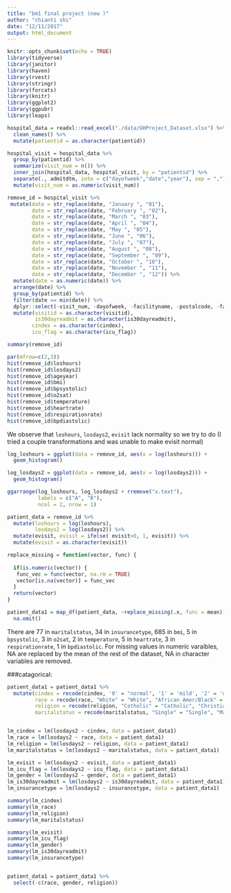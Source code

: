 ```yaml
---
title: "bm1 final project (new )"
author: "chianti shi"
date: "12/11/2017"
output: html_document
---
```


```r
knitr::opts_chunk$set(echo = TRUE)
library(tidyverse)
library(janitor)
library(haven)
library(rvest)
library(stringr)
library(forcats)
library(knitr)
library(ggplot2)
library(ggpubr)
library(leaps)

```


```r
hospital_data = readxl::read_excel("./data/GHProject_Dataset.xlsx") %>%
  clean_names() %>% 
  mutate(patientid = as.character(patientid)) 

hospital_visit = hospital_data %>% 
  group_by(patientid) %>% 
  summarize(visit_num = n()) %>% 
  inner_join(hospital_data, hospital_visit, by = "patientid") %>% 
  separate(., admitdtm, into = c("dayofweek","date","year"), sep = ",") %>% 
  mutate(visit_num = as.numeric(visit_num)) 

remove_id = hospital_visit %>% 
 mutate(date = str_replace(date, "January ", "01"),
        date = str_replace(date, "February ", "02"),
        date = str_replace(date, "March ", "03"),
        date = str_replace(date, "April ", "04"),
        date = str_replace(date, "May ", "05"),
        date = str_replace(date, "June ", "06"),
        date = str_replace(date, "July ", "07"),
        date = str_replace(date, "August ", "08"),
        date = str_replace(date, "September ", "09"),
        date = str_replace(date, "October ", "10"),
        date = str_replace(date, "November ", "11"),
        date = str_replace(date, "December ", "12")) %>% 
  mutate(date = as.numeric(date)) %>% 
  arrange(date) %>% 
  group_by(patientid) %>% 
  filter(date == min(date)) %>% 
  dplyr::select(-visit_num, -dayofweek, -facilityname, -postalcode, -facilityzip, -mews) %>% 
  mutate(visitid = as.character(visitid),
         is30dayreadmit = as.character(is30dayreadmit),
        cindex = as.character(cindex),
        icu_flag = as.character(icu_flag))

```

```r

summary(remove_id)
```


```r
par(mfrow=c(2,3))
hist(remove_id$loshours)
hist(remove_id$losdays2)
hist(remove_id$ageyear)
hist(remove_id$bmi)
hist(remove_id$bpsystolic)
hist(remove_id$o2sat)
hist(remove_id$temperature)
hist(remove_id$heartrate)
hist(remove_id$respirationrate)
hist(remove_id$bpdiastolic)
```

We observe that `loshours`, `losdays2`, `evisit` lack normality so we try to do (I tried a couple transformations and was unable to make evisit normal)


```r
log_loshours = ggplot(data = remove_id, aes(x = log(loshours))) +
  geom_histogram() 

log_losdays2 = ggplot(data = remove_id, aes(x = log(losdays2))) +
  geom_histogram()

ggarrange(log_loshours, log_losdays2 + rremove("x.text"), 
          labels = c("A", "B"),
          ncol = 2, nrow = 1)
```

```r
patient_data = remove_id %>% 
  mutate(loshours = log(loshours),
         losdays2 = log(losdays2)) %>% 
  mutate(evisit, evisit = ifelse( evisit>0, 1, evisit)) %>% 
  mutate(evisit = as.character(evisit))

replace_missing = function(vector, func) {
  
  if(is.numeric(vector)) {
   func_vec = func(vector, na.rm = TRUE)
   vector[is.na(vector)] = func_vec
  }
  return(vector)
}

patient_data1 = map_df(patient_data, ~replace_missing(.x, func = mean)) %>% 
  na.omit() 
```


There are 77 in `maritalstatus`, 34 in `insurancetype`, 685 in `bmi`, 5 in `bpsystolic`, 3 in `o2sat`, 2 in `temperature`, 5 in `heartrate`, 3 in `respirationrate`, 1 in `bpdiastolic`. For missing values in numeric varaibles, NA are replaced by the mean of the rest of the dataset, NA in character variables are removed. 


###catagorical: 

```r
patient_data1 = patient_data1 %>% 
  mutate(cindex = recode(cindex, '0' = "normal", '1' = 'mild', '2' = 'mild', '3' = 'moderate and severe'),
         race = recode(race, "White" = "White", "African Amer/Black" = "African Amer/Black", "Asian" = "Other", "Native Amer/Alaskan" = "Other", "Natv Hawaii/Pacf Isl" = "Other", "Other/Multiracial" = "Other"),
         religion = recode(religion, "Catholic" = "Catholic", "Christian" = "Christian", "Jewish" = "Other", "No Affiliation" = "Other", "Other" = "Other", "Islam" = "Other", "Hindu" = "Other", "Mormon" = "Other", "Angelican" = "Other", "Hebrew" = "Other", "Non Denominational" = "Other"),
         maritalstatus = recode(maritalstatus, "Single" = "Single", "Married" = "Married", "Widowed" = "Other", "Divorced" = "Other", "Separated" = "Other", "Civil Union" = "Other"))


lm_cindex = lm(losdays2 ~ cindex, data = patient_data1)
lm_race = lm(losdays2 ~ race, data = patient_data1)
lm_religion = lm(losdays2 ~ religion, data = patient_data1)
lm_maritalstatus = lm(losdays2 ~ maritalstatus, data = patient_data1)

lm_evisit = lm(losdays2 ~ evisit, data = patient_data1)
lm_icu_flag = lm(losdays2 ~ icu_flag, data = patient_data1)
lm_gender = lm(losdays2 ~ gender, data = patient_data1)
lm_is30dayreadmit = lm(losdays2 ~ is30dayreadmit, data = patient_data1)
lm_insurancetype = lm(losdays2 ~ insurancetype, data = patient_data1)

summary(lm_cindex)
summary(lm_race)
summary(lm_religion)
summary(lm_maritalstatus)

summary(lm_evisit)
summary(lm_icu_flag)
summary(lm_gender)
summary(lm_is30dayreadmit)
summary(lm_insurancetype)


patient_data1 = patient_data1 %>% 
  select(-c(race, gender, religion))
```




